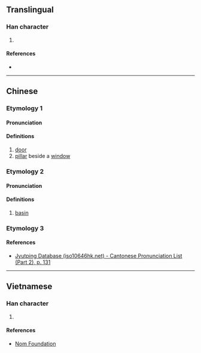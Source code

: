 {{character info/new}}
==Translingual==

===Han character===
{{Han char|rn=75|rad=木|as=10|sn=14|four=48937|canj=DTXC|ids=⿰木兼}}

# {{defn|Han|sort=木10}}

====References====
* {{Han ref|kx=0546.110|dkj=15321|dj=0934.030|hdz=21265.040|uh=69CF|ud=27087|bh=E256|bd=57942}}

----

==Chinese==
{{zh-forms}}

===Etymology 1===

====Pronunciation====
{{zh-pron
|m=qiǎn
|c=haam2
|mc=y
|oc=y
|cat=n
}}

====Definitions====
{{zh-hanzi}}

# [[door]]
# [[pillar]] beside a [[window]]

===Etymology 2===

====Pronunciation====
{{zh-pron
|m=xiàn
|cat=n
}}

====Definitions====
{{zh-hanzi}}

# [[basin]]

===Etymology 3===
{{zh-see|廉|a}}

====References====
*[http://www.iso10646hk.net/jp/document/download.jsp Jyutping Database (iso10646hk.net) - Cantonese Pronunciation List (Part 2), p. 131]

----

==Vietnamese==

===Han character===
{{vi-readings|rs=木10| hanviet = [[khem]], [[hèm]]}}

# {{defn|lang=vi|sort=木10}}

====References====
*[http://nomfoundation.org/common/nom_details.php?codepoint=69cf Nom Foundation]